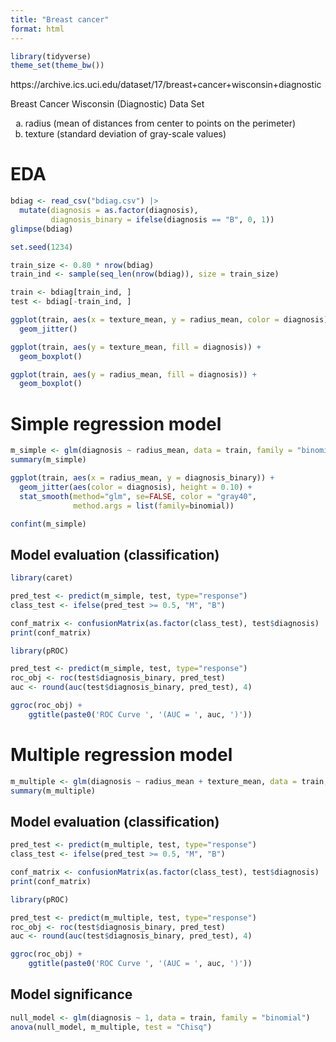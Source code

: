 ```yaml
---
title: "Breast cancer"
format: html
---
```


```r
library(tidyverse)
theme_set(theme_bw())
```

https://archive.ics.uci.edu/dataset/17/breast+cancer+wisconsin+diagnostic

Breast Cancer Wisconsin (Diagnostic) Data Set

a) radius (mean of distances from center to points on the perimeter)
b) texture (standard deviation of gray-scale values)


# EDA

```r
bdiag <- read_csv("bdiag.csv") |>
  mutate(diagnosis = as.factor(diagnosis),
         diagnosis_binary = ifelse(diagnosis == "B", 0, 1))
glimpse(bdiag)
```

```r
set.seed(1234)

train_size <- 0.80 * nrow(bdiag)
train_ind <- sample(seq_len(nrow(bdiag)), size = train_size)

train <- bdiag[train_ind, ]
test <- bdiag[-train_ind, ]
```


```r
ggplot(train, aes(x = texture_mean, y = radius_mean, color = diagnosis)) +
  geom_jitter()
```

```r
ggplot(train, aes(y = texture_mean, fill = diagnosis)) +
  geom_boxplot()
```

```r
ggplot(train, aes(y = radius_mean, fill = diagnosis)) +
  geom_boxplot()
```

# Simple regression model

```r
m_simple <- glm(diagnosis ~ radius_mean, data = train, family = "binomial")
summary(m_simple)
```

```r
ggplot(train, aes(x = radius_mean, y = diagnosis_binary)) +
  geom_jitter(aes(color = diagnosis), height = 0.10) +
  stat_smooth(method="glm", se=FALSE, color = "gray40",
              method.args = list(family=binomial))
```

```r
confint(m_simple)
```

## Model evaluation (classification)

```r
library(caret)

pred_test <- predict(m_simple, test, type="response")
class_test <- ifelse(pred_test >= 0.5, "M", "B")

conf_matrix <- confusionMatrix(as.factor(class_test), test$diagnosis)
print(conf_matrix)
```

```r
library(pROC)

pred_test <- predict(m_simple, test, type="response")
roc_obj <- roc(test$diagnosis_binary, pred_test)
auc <- round(auc(test$diagnosis_binary, pred_test), 4)

ggroc(roc_obj) +
    ggtitle(paste0('ROC Curve ', '(AUC = ', auc, ')'))
```


# Multiple regression model

```r
m_multiple <- glm(diagnosis ~ radius_mean + texture_mean, data = train, family = "binomial")
summary(m_multiple)
```

## Model evaluation (classification)

```r
pred_test <- predict(m_multiple, test, type="response")
class_test <- ifelse(pred_test >= 0.5, "M", "B")

conf_matrix <- confusionMatrix(as.factor(class_test), test$diagnosis)
print(conf_matrix)
```

```r
library(pROC)

pred_test <- predict(m_multiple, test, type="response")
roc_obj <- roc(test$diagnosis_binary, pred_test)
auc <- round(auc(test$diagnosis_binary, pred_test), 4)

ggroc(roc_obj) +
    ggtitle(paste0('ROC Curve ', '(AUC = ', auc, ')'))
```

## Model significance

```r
null_model <- glm(diagnosis ~ 1, data = train, family = "binomial")
anova(null_model, m_multiple, test = "Chisq")
```

